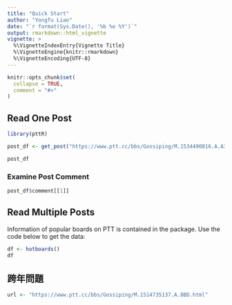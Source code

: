 ```yaml
---
title: "Quick Start"
author: "Yongfu Liao"
date: "`r format(Sys.Date(), '%b %e %Y')`"
output: rmarkdown::html_vignette
vignette: >
  %\VignetteIndexEntry{Vignette Title}
  %\VignetteEngine{knitr::rmarkdown}
  %\VignetteEncoding{UTF-8}
---
```


```r
knitr::opts_chunk$set(
  collapse = TRUE,
  comment = "#>"
)
```

## Read One Post

```r
library(pttR)

post_df <- get_post("https://www.ptt.cc/bbs/Gossiping/M.1534490816.A.A3A.html")

post_df
```

### Examine Post Comment

```r
post_df$comment[[1]]
```


## Read Multiple Posts

Information of popular boards on PTT is contained in the package. Use the code below to get the data:
```r
df <- hotboards()
df
```


## 跨年問題
```r
url <- "https://www.ptt.cc/bbs/Gossiping/M.1514735137.A.8BD.html"
```


